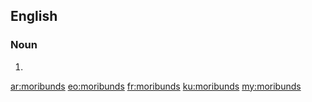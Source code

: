 ==English==

===Noun===
{{head|en|plural}}

# {{plural of|moribund|lang=en}}

[[ar:moribunds]]
[[eo:moribunds]]
[[fr:moribunds]]
[[ku:moribunds]]
[[my:moribunds]]